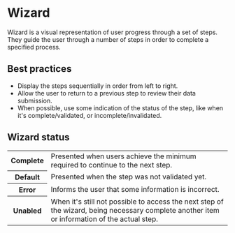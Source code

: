 # Wizard

Wizard is a visual representation of user progress through a set of steps. They guide the user through a number of steps in order to complete a specified process.

## Best practices

- Display the steps sequentially in order from left to right.
- Allow the user to return to a previous step to review their data submission.
- When possible, use some indication of the status of the step, like when it's complete/validated, or incomplete/invalidated.

## Wizard status

<table>
  <tbody>
    <tr>
      <th width={160}>Complete</th>
      <td>Presented when users achieve the minimum required to continue to the next step.</td>
    </tr>
    <tr>
      <th>Default</th>
      <td>Presented when the step was not validated yet.</td>
    </tr>
    <tr>
      <th>Error</th>
      <td>Informs the user that some information is incorrect.</td>
    </tr>
    <tr>
      <th>Unabled</th>
      <td>
        When it's still not possible to access the next step of the wizard, being necessary complete another item or
        information of the actual step.
      </td>
    </tr>
  </tbody>
</table>
